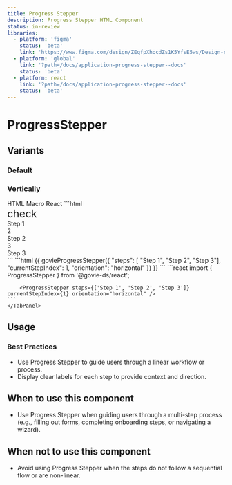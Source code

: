 ```yaml
---
title: Progress Stepper
description: Progress Stepper HTML Component
status: in-review
libraries:
  - platform: 'figma'
    status: 'beta'
    link: 'https://www.figma.com/design/ZEqfpXhocdZs1K5YfsE5ws/Design-system?node-id=4429-6239'
  - platform: 'global'
    link: '?path=/docs/application-progress-stepper--docs'
    status: 'beta'
  - platform: react
    link: '?path=/docs/application-progress-stepper--docs'
    status: 'beta'
---
```


# ProgressStepper

## Variants

### Default

<ComponentContainer>
  <ProgressStepper
    steps={[
      'Step 1',
      'Step 2',
      'Step 3',
      'Step 4',
      'Step 5',
      'Step 6',
      'Step 7',
    ]}
    currentStepIndex={3}
  />
</ComponentContainer>

### Vertically

<ComponentContainer>
  <ProgressStepper
    orientation="vertical"
    steps={['Step 1', 'Step 2', 'Step 3', 'Step 4']}
    currentStepIndex={2}
  />
</ComponentContainer>

<Tabs id="tab1">
  <TabList>
    <TabItem value="tab11" checked>HTML</TabItem>
    <TabItem value="tab12">Macro</TabItem>
    <TabItem value="tab13">React</TabItem>
  </TabList>
  <TabPanel value="tab11">
  ```html
    <div class="gi-progress-stepper">
      <div class="gi-flex gi-relative gi-flex-1 gi-min-h-20">
        <div
          class="gi-progress-stepper-step-container gi-flex-col"
          data-current="false"
          data-completed="true"
          data-next="false"
        >
          <div class="gi-progress-stepper-step">
            <span
              role="presentation"
              class="material-symbols-outlined gi-block"
              style="font-size: 24px; font-variation-settings: 'FILL' 0, 'wght' 400, 'GRAD' 0, 'opsz' 24;"
            >
              check
            </span>
          </div>
          Step 1
        </div>
      </div>
      <div class="gi-flex gi-relative gi-flex-1 gi-min-h-20">
        <div
          class="gi-progress-stepper-step-container gi-flex-col"
          data-current="true"
          data-completed="false"
          data-next="false"
        >
          <div class="gi-progress-stepper-step">
            <div>2</div>
          </div>
          Step 2
        </div>
        <div class="gi-progress-stepper-step-connector">
          <span></span>
        </div>
      </div>
      <div class="gi-flex gi-relative gi-flex-1 gi-min-h-20">
        <div
          class="gi-progress-stepper-step-container gi-flex-col"
          data-current="false"
          data-completed="false"
          data-next="true"
        >
          <div class="gi-progress-stepper-step">
            <div>3</div>
          </div>
          Step 3
        </div>
        <div class="gi-progress-stepper-step-connector">
          <span></span>
        </div>
      </div>
    </div>
  ```
</TabPanel>
  <TabPanel value="tab12">
    ```html
      {{
        govieProgressStepper({ "steps": [ "Step 1", "Step 2", "Step 3"], "currentStepIndex": 1, "orientation": "horizontal" })
      }}
    ```
  </TabPanel>
  <TabPanel value="tab13">
    ```react 
        import { ProgressStepper } from '@govie-ds/react';
        
        <ProgressStepper steps={['Step 1', 'Step 2', 'Step 3']} currentStepIndex={1} orientation="horizontal" />
    ```
    </TabPanel>
</Tabs>

## Usage

### Best Practices

- Use Progress Stepper to guide users through a linear workflow or process.
- Display clear labels for each step to provide context and direction.

## When to use this component

- Use Progress Stepper when guiding users through a multi-step process (e.g., filling out forms, completing onboarding steps, or navigating a wizard).

## When not to use this component

- Avoid using Progress Stepper when the steps do not follow a sequential flow or are non-linear.

<ComponentStatusBlock componentId="progress-stepper" />
